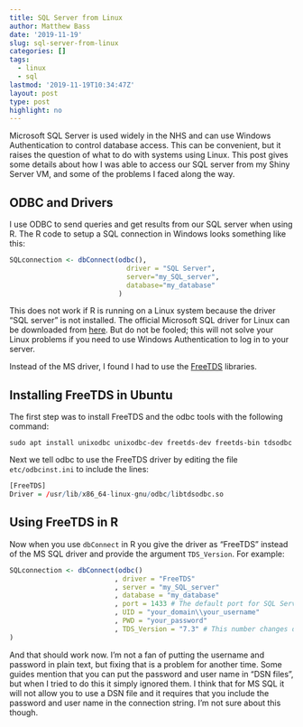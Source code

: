 ```yaml
---
title: SQL Server from Linux
author: Matthew Bass
date: '2019-11-19'
slug: sql-server-from-linux
categories: []
tags:
  - linux
  - sql
lastmod: '2019-11-19T10:34:47Z'
layout: post
type: post
highlight: no
---
```


Microsoft SQL Server is used widely in the NHS and can use Windows Authentication to control database access. This can be convenient, but it raises the question of what to do with systems using Linux. This post gives some details about how I was able to access our SQL server from my Shiny Server VM, and some of the problems I faced along the way.

## ODBC and Drivers

I use ODBC to send queries and get results from our SQL server when using R. The R code to setup a SQL connection in Windows looks something like this:

```r

SQLconnection <- dbConnect(odbc(),
                             driver = "SQL Server",
                             server="my_SQL_server",
                             database="my_database"
                           )
```

This does not work if R is running on a Linux system because the driver "SQL server" is not installed. The official Microsoft SQL driver for Linux can be downloaded from [here](https://docs.microsoft.com/en-us/sql/connect/odbc/linux-mac/installing-the-microsoft-odbc-driver-for-sql-server?view=sql-server-ver15). But do not be fooled; this will not solve your Linux problems if you need to use Windows Authentication to log in to your server.

Instead of the MS driver, I found I had to use the [FreeTDS](https://www.freetds.org/) libraries.

## Installing FreeTDS in Ubuntu

The first step was to install FreeTDS and the odbc tools with the following command:

`sudo apt install unixodbc unixodbc-dev freetds-dev freetds-bin tdsodbc`

Next we tell odbc to use the FreeTDS driver by editing the file `etc/odbcinst.ini` to include the lines:

```r
[FreeTDS]
Driver = /usr/lib/x86_64-linux-gnu/odbc/libtdsodbc.so
```

## Using FreeTDS in R

Now when you use `dbConnect` in R you give the driver as "FreeTDS" instead of the MS SQL driver and provide the argument `TDS_Version`. For example:

```r
SQLconnection <- dbConnect(odbc()
                          , driver = "FreeTDS"
                          , server = "my_SQL_server"
                          , database = "my_database"
                          , port = 1433 # The default port for SQL Server. You may use a different one.
                          , UID = "your_domain\\your_username"
                          , PWD = "your_password"
                          , TDS_Version = "7.3" # This number changes depending on your SQL Server version. See https://www.freetds.org/userguide/choosingtdsprotocol.htm for details
)
```

And that should work now. I'm not a fan of putting the username and password in plain text, but fixing that is a problem for another time.
Some guides mention that you can put the password and user name in "DSN files", but when I tried to do this it simply ignored them. I think that for MS SQL it will not allow you to use a DSN file and it requires that you include the password and user name in the connection string. I'm not sure about this though.